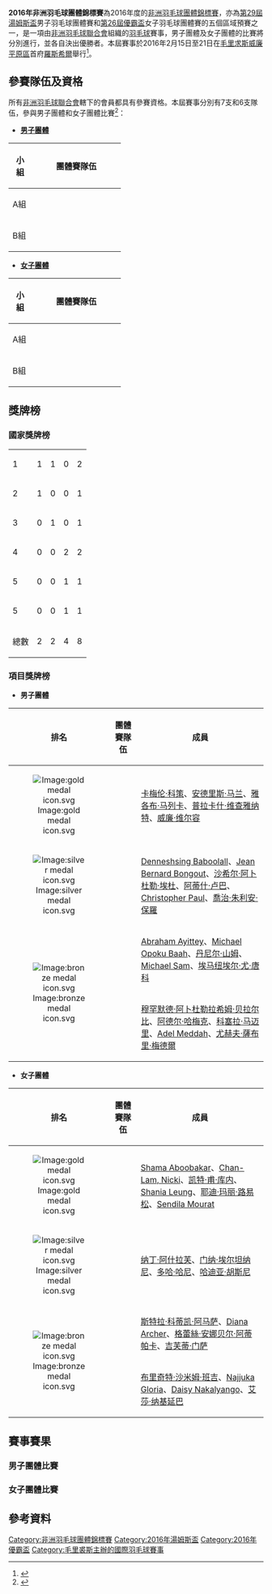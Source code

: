 {{noteTA|G1=Badminton}}
{{infobox badminton event
|name           = 2016年非洲羽毛球團體錦標賽
|image          =
|size           = 
|caption        = 
|dates          = 2016年2月15日－2月21日
|number_edition = 
|level          =
|prize_money    =
|location       = {{MRI}}[[羅斯希爾|羅斯希爾]]
|previous       = 
|next           = 2018年全非洲羽毛球男女子團體錦標賽
}}
'''2016年非洲羽毛球團體錦標賽'''為2016年度的[[非洲羽毛球團體錦標賽|非洲羽毛球團體錦標賽]]，亦為[[2016年湯姆斯盃|第29屆湯姆斯盃]]男子羽毛球團體賽和[[2016年優霸盃|第26屆優霸盃]]女子羽毛球團體賽的五個區域預賽之一，是一項由[[非洲羽毛球聯合會|非洲羽毛球聯合會]]組織的[[羽毛球|羽毛球]]賽事，男子團體及女子團體的比賽將分別進行，並各自決出優勝者。本屆賽事於2016年2月15日至21日在[[毛里求斯|毛里求斯]][[威廉平原區|威廉平原區]]首府[[羅斯希爾|羅斯希爾]]舉行<ref name="Prospectus">{{cite web|title=Africa Continental Team Championships 2016|url=http://www.bwfbadminton.org/tournamentcalendar_event.aspx?id=28186|publisher=BWF|accessdate=2016-03-30|archive-date=2016-04-04|archive-url=https://web.archive.org/web/20160404141042/http://bwfbadminton.org/tournamentcalendar_event.aspx?id=28186|dead-url=no}}{{en}}</ref>。

==參賽隊伍及資格==
所有[[非洲羽毛球聯合會|非洲羽毛球聯合會]]轄下的會員都具有參賽資格。本屆賽事分別有7支和6支隊伍，參與男子團體和女子團體比賽<ref>{{cite web|title=Africa Continental Team Championships 2016 - Draws|url=http://bwf.tournamentsoftware.com/sport/draws.aspx?id=64F46CD4-9310-4985-93C3-97662C3DF3AB|website=tournamentsoftware.com|accessdate=2016-03-30|archive-date=2018-01-26|archive-url=https://web.archive.org/web/20180126131406/http://bwf.tournamentsoftware.com/sport/draws.aspx?id=64F46CD4-9310-4985-93C3-97662C3DF3AB|dead-url=no}}{{en}}</ref>：
{{col-begin}}
{{col-2}}
*'''[[2016年非洲羽毛球團體錦標賽男子團體比賽|男子團體]]'''
{| class=wikitable style="text-align:left; font-size:small"
!width=30|小組
!width=160|團體賽隊伍
|-
!rowspan="4"|A組
|{{bat|RSA}}
|-
|{{bat|MRI}}
|-
|{{bat|REU}}
|-
|{{bat|ZIM}}
|-
!rowspan="3"|B組
|{{bat|ALG}}
|-
|{{bat|GHA}}
|-
|{{bat|UGA}}
|}
{{col-2}}
*'''[[2016年非洲羽毛球團體錦標賽女子團體比賽|女子團體]]'''
{| class=wikitable style="text-align:left; font-size:small"
!width=30|小組
!width=160|團體賽隊伍
|-
!rowspan="3"|A組
|{{bat|EGY}}
|-
|{{bat|UGA}}
|-
|{{bat|REU}}
|-
!rowspan="3"|B組
|{{bat|MRI}}
|-
|{{bat|GHA}}
|-
|{{bat|ZIM}}
|}
{{col-end}}

==獎牌榜==
===國家獎牌榜===
{| {{RankedMedalTable}}
|-
|1||style="text-align:left"|{{bat|MRI}}  ||1 ||1 ||0 ||2
|-
|2||style="text-align:left"|{{bat|RSA}}  ||1 ||0 ||0 ||1
|-
|3||style="text-align:left"|{{bat|EGY}}  ||0 ||1 ||0 ||1
|-
|4||style="text-align:left"|{{bat|GHA}}  ||0 ||0 ||2 ||2
|-
|5||style="text-align:left"|{{bat|ALG}}  ||0 ||0 ||1 ||1
|-
|5||style="text-align:left"|{{bat|UGA}}  ||0 ||0 ||1 ||1
|- class="sortbottom"
!colspan=2|總數|| 2 || 2 || 4 || 8
|}

===項目獎牌榜===
*'''男子團體'''
{| class=wikitable style="text-align:left; font-size:90%" width="800px"
!width=50 |排名
!width=100|團體賽隊伍
!width=600|成員
|-bgcolor=ccffcc
|style="text-align:center"|[[Image:gold_medal_icon.svg|Image:gold medal icon.svg]]
|{{bat|RSA}}
|[[卡梅伦·科策|卡梅伦·科策]]、[[安德里斯·马兰|安德里斯·马兰]]、[[雅各布·马列卡|雅各布·马列卡]]、[[普拉卡什·维查雅纳特|普拉卡什·维查雅纳特]]、[[威廉·维尔容|威廉·维尔容]]
|-
|style="text-align:center"|[[Image:silver_medal_icon.svg|Image:silver medal icon.svg]]
|{{bat|MRI}}
|[[Denneshsing_Baboolall|Denneshsing Baboolall]]、[[Jean_Bernard_Bongout|Jean Bernard Bongout]]、[[沙希尔·阿卜杜勒·埃杜|沙希尔·阿卜杜勒·埃杜]]、[[阿蒂什·卢巴|阿蒂什·卢巴]]、[[Christopher_Paul|Christopher Paul]]、[[喬治·朱利安·保羅|喬治·朱利安·保羅]]
|-
|rowspan="2" style="text-align:center"|[[Image:bronze_medal_icon.svg|Image:bronze medal icon.svg]]
|{{bat|GHA}}
|[[Abraham_Ayittey|Abraham Ayittey]]、[[Michael_Opoku_Baah|Michael Opoku Baah]]、[[丹尼尔·山姆|丹尼尔·山姆]]、[[Michael_Sam|Michael Sam]]、[[埃马纽埃尔·尤·唐科|埃马纽埃尔·尤·唐科]]
|-
|{{bat|ALG}}
|[[穆罕默德·阿卜杜勒拉希姆·贝拉尔比|穆罕默德·阿卜杜勒拉希姆·贝拉尔比]]、[[阿德尔·哈梅克|阿德尔·哈梅克]]、[[科塞拉·马迈里|科塞拉·马迈里]]、[[Adel_Meddah|Adel Meddah]]、[[尤赫夫·薩布里·梅德爾|尤赫夫·薩布里·梅德爾]]
|}

*'''女子團體'''
{| class=wikitable style="text-align:left; font-size:90%" width="800px"
!width=50 |排名
!width=100|團體賽隊伍
!width=600|成員
|-bgcolor=ccffcc
|style="text-align:center"|[[Image:gold_medal_icon.svg|Image:gold medal icon.svg]]
|{{bat|MRI}}
|[[Shama_Aboobakar|Shama Aboobakar]]、[[Chan-Lam,_Nicki|Chan-Lam, Nicki]]、[[凯特·甫·库内|凯特·甫·库内]]、[[Shania_Leung|Shania Leung]]、[[耶迪·玛丽·路易松|耶迪·玛丽·路易松]]、[[Sendila_Mourat|Sendila Mourat]]
|-
|style="text-align:center"|[[Image:silver_medal_icon.svg|Image:silver medal icon.svg]]
|{{bat|EGY}}
|[[纳丁·阿什拉芙|纳丁·阿什拉芙]]、[[门纳·埃尔坦纳尼|门纳·埃尔坦纳尼]]、[[多哈·哈尼|多哈·哈尼]]、[[哈迪亚·胡斯尼|哈迪亚·胡斯尼]]
|-
|rowspan="2" style="text-align:center"|[[Image:bronze_medal_icon.svg|Image:bronze medal icon.svg]]
|{{bat|GHA}}
|[[斯特拉·科蒂凯·阿马萨|斯特拉·科蒂凯·阿马萨]]、[[Diana_Archer|Diana Archer]]、[[格蕾絲·安娜贝尔·阿蒂帕卡|格蕾絲·安娜贝尔·阿蒂帕卡]]、[[吉芙蒂·门萨|吉芙蒂·门萨]]
|-
|{{bat|UGA}}
|[[布里奇特·沙米姆·班吉|布里奇特·沙米姆·班吉]]、[[Najjuka_Gloria|Najjuka Gloria]]、[[Daisy_Nakalyango|Daisy Nakalyango]]、[[艾莎·纳基延巴|艾莎·纳基延巴]]
|}

==賽事賽果==
===男子團體比賽===
{{main|2016年非洲羽毛球團體錦標賽男子團體比賽}}

===女子團體比賽===
{{main|2016年非洲羽毛球團體錦標賽女子團體比賽}}

==參考資料==
{{Reflist}}

[[Category:非洲羽毛球團體錦標賽|Category:非洲羽毛球團體錦標賽]]
[[Category:2016年湯姆斯盃|Category:2016年湯姆斯盃]]
[[Category:2016年優霸盃|Category:2016年優霸盃]]
[[Category:毛里裘斯主辦的國際羽毛球賽事|Category:毛里裘斯主辦的國際羽毛球賽事]]